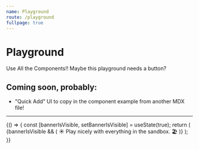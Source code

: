 ```yaml
---
name: Playground
route: /playground
fullpage: true
---
```



# Playground

Use All the Components!! Maybe this playground needs a button?

## Coming soon, probably:

- "Quick Add" UI to copy in the component example from another MDX file!

---

<Playground>
  {() => {
    const [bannerIsVisible, setBannerIsVisible] = useState(true);
    return (
      <Content>
        {bannerIsVisible && (
          <Banner type="notice">
            ☀️ Play nicely with everything in the sandbox. 🏖
          </Banner>
        )}
        <Card>
          <Checkbox
            checked={bannerIsVisible}
            label="Dark Mode?"
            onChange={setBannerIsVisible}
          />
        </Card>
      </Content>
    );
  }}
</Playground>
